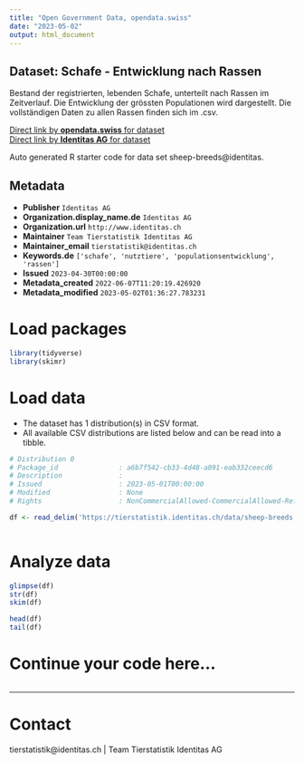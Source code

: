 ```yaml
---
title: "Open Government Data, opendata.swiss"
date: "2023-05-02"
output: html_document
---
```


## Dataset: Schafe - Entwicklung nach Rassen

Bestand der registrierten, lebenden Schafe, unterteilt nach Rassen im Zeitverlauf. Die Entwicklung der grössten Populationen wird dargestellt. Die vollständigen Daten zu allen Rassen finden sich im .csv.

[Direct link by **opendata.swiss** for dataset](https://opendata.swiss/de/dataset/schafe-entwicklung-nach-rassen)<br>
[Direct link by **Identitas AG** for dataset](https://tierstatistik.identitas.ch/)

Auto generated R starter code for data set sheep-breeds@identitas.

## Metadata

- **Publisher** `Identitas AG`
- **Organization.display_name.de** `Identitas AG`
- **Organization.url** `http://www.identitas.ch`
- **Maintainer** `Team Tierstatistik Identitas AG`
- **Maintainer_email** `tierstatistik@identitas.ch`
- **Keywords.de** `['schafe', 'nutztiere', 'populationsentwicklung', 'rassen']`
- **Issued** `2023-04-30T00:00:00`
- **Metadata_created** `2022-06-07T11:20:19.426920`
- **Metadata_modified** `2023-05-02T01:36:27.783231`


# Load packages

```r

library(tidyverse)
library(skimr)

```

# Load data

-   The dataset has 1 distribution(s) in CSV format.
-   All available CSV distributions are listed below and can be read into a tibble.

```r

# Distribution 0
# Package_id               : a6b7f542-cb33-4d48-a091-eab332ceecd6
# Description              : 
# Issued                   : 2023-05-01T00:00:00
# Modified                 : None
# Rights                   : NonCommercialAllowed-CommercialAllowed-ReferenceRequired

df <- read_delim('https://tierstatistik.identitas.ch/data/sheep-breeds.csv')



```

# Analyze data

```r

glimpse(df)
str(df)
skim(df)

head(df)
tail(df)

```

# Continue your code here...

```r

```

------------------------------------------------------------------------

# Contact

tierstatistik@identitas.ch | Team Tierstatistik Identitas AG
